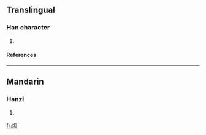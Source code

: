 ==Translingual==
===Han character===
{{Han char|rn=86|rad=火|as=10|sn=14|four=|canj=火心山山 (FPUU)}}
# {{defn|Han|sort=火10}}
====References====
{{Han ref|kx=0678.230|dkj=19270|hdz=32224.050|uh=717C|ud=29052}}

----
==Mandarin==
===Hanzi===
{{cmn-hanzi|pin=[[chǎo]] ([[chao3]])|wg=ch'ao<sup>3</sup>}}
# {{defn|Mandarin}}

[[fr:煼]]